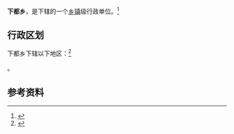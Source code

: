 {{中国乡级行政区|35/08/23/201/000}}

'''下都乡'''，是{{PRC admin/fullname|35/08/23/201/000|3}}下辖的一个[[乡镇|乡镇]]级行政单位。<ref>{{PRC admin/ref sgc|{{PRC admin/parent|35/08/23/201/000}}}}</ref>

== 行政区划 ==

下都乡下辖以下地区：<ref>{{PRC admin/ref sgc|35/08/23/201/000}}</ref>

{{PRC admin/children|35/08/23/201/000}}。

== 参考资料 ==

{{reflist}}

{{行政区划小作品}}
{{PRC admin/navcat|35/08/23/201/000}}